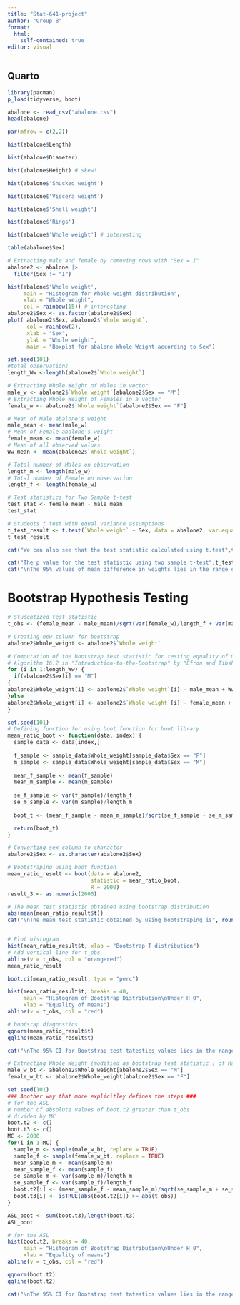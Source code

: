 ```yaml
---
title: "Stat-641-project"
author: "Group 8"
format: 
  html:
    self-contained: true
editor: visual
---
```


## Quarto

```r
library(pacman)
p_load(tidyverse, boot)
```

```r
abalone <- read_csv("abalone.csv")
head(abalone)
```

```r
par(mfrow = c(2,2))

hist(abalone$Length)

hist(abalone$Diameter)

hist(abalone$Height) # skew!

hist(abalone$'Shucked weight')

hist(abalone$'Viscera weight')

hist(abalone$'Shell weight')

hist(abalone$'Rings')

hist(abalone$'Whole weight') # interesting
```

```r
table(abalone$Sex)
```

```r
# Extracting male and female by removing rows with "Sex = I"
abalone2 <- abalone |> 
  filter(Sex != "I") 
```

```r
hist(abalone$'Whole weight',
     main = "Histogram for Whole weight distribution",
     xlab = "Whole weight",
     col = rainbow(15)) # interesting
abalone2$Sex <- as.factor(abalone2$Sex)
plot( abalone2$Sex, abalone2$`Whole weight`,
      col = rainbow(2),
      xlab = "Sex",
      ylab = "Whole weight",
      main = "Boxplot for abalone Whole Weight according to Sex")
```

```r
set.seed(101)
#total observations
length_Ww <-length(abalone2$`Whole weight`)

# Extracting Whole Weight of Males in vector
male_w <- abalone2$`Whole weight`[abalone2$Sex == "M"]
# Extracting Whole Weight of Females in a vector
female_w <- abalone2$`Whole weight`[abalone2$Sex == "F"]

# Mean of Male abalone's weight
male_mean <- mean(male_w)
# Mean of Female abalone's weight
female_mean <- mean(female_w)
# Mean of all observed values
Ww_mean <- mean(abalone2$`Whole weight`)

# Total number of Males on observation
length_m <- length(male_w)
# Total number of Female on observation
length_f <- length(female_w)
```

```r
# Test statistics for Two Sample t-test
test_stat <- female_mean - male_mean
test_stat
```

```r
# Students t test with equal variance assumptions
t_test_result <- t.test(`Whole weight` ~ Sex, data = abalone2, var.equal=TRUE)
t_test_result
```

```r
cat("We can also see that the test statistic calculated using t.test",t_test_result$statistic, " is greater than the observed test statistic", test_stat)
```

```r
cat("The p value for the test statistic using two sample t-test",t_test_result$p.value, "which is < 0.05, so we reject the null hypothesis and say that there is difference in the means of the data\n")
cat("\nThe 95% values of mean difference in weights lies in the range of",t_test_result$conf.int)
```

# Bootstrap Hypothesis Testing

```r
# Studentized test statistic
t_obs <- (female_mean - male_mean)/sqrt(var(female_w)/length_f + var(male_w)/length_m)
```

```r
# Creating new column for bootstrap
abalone2$Whole_weight <- abalone2$`Whole weight`

# Computation of the bootstrap test statistic for testing equality of means.
# Algorithm 16.2 in "Introduction-to-the-Bootstrap" by "Efron and Tibshirani"
for (i in 1:length_Ww) {
  if(abalone2$Sex[i] == "M")
{
abalone2$Whole_weight[i] <- abalone2$`Whole weight`[i] - male_mean + Ww_mean
}else
abalone2$Whole_weight[i] <- abalone2$`Whole weight`[i] - female_mean + Ww_mean
}
```

```r
set.seed(101)
# Defining function for using boot function for boot library
mean_ratio_boot <- function(data, index) {
  sample_data <- data[index,]
  
  f_sample <- sample_data$Whole_weight[sample_data$Sex == "F"]
  m_sample <- sample_data$Whole_weight[sample_data$Sex == "M"]
  
  mean_f_sample <- mean(f_sample)
  mean_m_sample <- mean(m_sample)
  
  se_f_sample <- var(f_sample)/length_f
  se_m_sample <- var(m_sample)/length_m
  
  boot_t <- (mean_f_sample - mean_m_sample)/sqrt(se_f_sample + se_m_sample)

  return(boot_t)
}

# Converting sex column to charactor
abalone2$Sex <- as.character(abalone2$Sex)

# Bootstraping using boot function
mean_ratio_result <- boot(data = abalone2, 
                          statistic = mean_ratio_boot, 
                          R = 2000)
result_3 <- as.numeric(2000)

# The mean test statistic obtained using bootstrap distribution
abs(mean(mean_ratio_result$t))
cat("\nThe mean test statistic obtained by using bootstraping is", round(abs(mean(mean_ratio_result$t)),4),"\n")


# Plot histogram
hist(mean_ratio_result$t, xlab = "Bootstrap T distribution")
# Add vertical line for t_obs
abline(v = t_obs, col = "orangered")
mean_ratio_result

boot.ci(mean_ratio_result, type = "perc")
```

```r
hist(mean_ratio_result$t, breaks = 40,
     main = "Histogram of Bootstrap Distribution\nUnder H_0",
     xlab = "Equality of means")
abline(v = t_obs, col = "red")
```

```r
# bootsrap diagnostics
qqnorm(mean_ratio_result$t)
qqline(mean_ratio_result$t)
```

```r
cat("\nThe 95% CI for Bootstrap test tatestics values lies in the range of",quantile(mean_ratio_result$t, c(0.025, 0.975)))
```

```r
# Extracting Whole Weight (modified as bootstrap test statistic ) of Males in vector 
male_w_bt <- abalone2$Whole_weight[abalone2$Sex == "M"]
female_w_bt <- abalone2$Whole_weight[abalone2$Sex == "F"]
```

```r
set.seed(101)
### Another way that more explicitley defines the steps ###
# for the ASL
# number of absolute values of boot.t2 greater than t_obs
# divided by MC
boot.t2 <- c()
boot.t3 <- c()
MC <- 2000
for(i in 1:MC) {
  sample_m <- sample(male_w_bt, replace = TRUE)
  sample_f <- sample(female_w_bt, replace = TRUE)
  mean_sample_m <- mean(sample_m)
  mean_sample_f <- mean(sample_f)
  se_sample_m <- var(sample_m)/length_m
  se_sample_f <- var(sample_f)/length_f
  boot.t2[i] <- (mean_sample_f - mean_sample_m)/sqrt(se_sample_m + se_sample_f)
  boot.t3[i] <- isTRUE(abs(boot.t2[i]) >= abs(t_obs))
}

ASL_boot <- sum(boot.t3)/length(boot.t3)
ASL_boot
```

```r
# for the ASL
hist(boot.t2, breaks = 40,
     main = "Histogram of Bootstrap Distribution\nUnder H_0",
     xlab = "Equality of means")
abline(v = t_obs, col = "red")
```

```r
qqnorm(boot.t2)
qqline(boot.t2)
```

```r
cat("\nThe 95% CI for Bootstrap test tatestics values lies in the range of",quantile(boot.t2, c(0.025, 0.975)))
```
